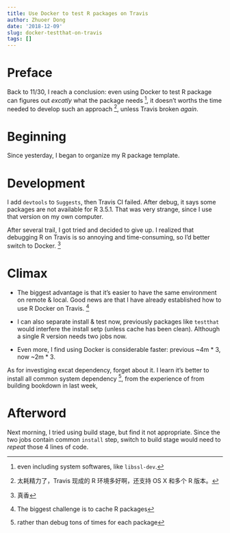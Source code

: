 ```yaml
---
title: Use Docker to test R packages on Travis
author: Zhuoer Dong
date: '2018-12-09'
slug: docker-testthat-on-travis
tags: []
---
```



# Preface

Back to 11/30, I reach a conclusion: even using Docker to test R package can figures out _excatly_ what the package needs ^[even including system softwares, like `libssl-dev`.], it doesn't worths the time needed to develop such an approach ^[太耗精力了，Travis 现成的 R 环境多好啊，还支持 OS X 和多个 R 版本。], unless Travis broken _again_.


# Beginning

Since yesterday, I began to organize my R package template. 


# Development

I add `devtools` to `Suggests`, then Travis CI failed. After debug, it says some packages are not available for R 3.5.1. That was very strange, since I use that version on my own computer. 

After several trail, I got tried and decided to give up. I realized that debugging R on Travis is so annoying and time-consuming, so I'd better switch to Docker. ^[真香]


# Climax

- The biggest advantage is that it's easier to have the same environment on remote & local. Good news are that I have already established how to use R Docker on Travis. ^[The biggest challenge is to cache R packages]

- I can also separate install & test now, previously packages like `testthat` would interfere the install setp (unless cache has been clean). Although a single R version needs two jobs now.

- Even more, I find using Docker is considerable faster: previous ~4m * 3, now ~2m * 3.

As for investiging excat dependency, forget about it. I learn it's better to install all common system dependency ^[rather than debug tons of times for each package], from the experience of from building bookdown in last week,


# Afterword

Next morning, I tried using build stage, but find it not appropriate. Since the two jobs contain common `install` step, switch to build stage would need to _repeat_ those 4 lines of code.





